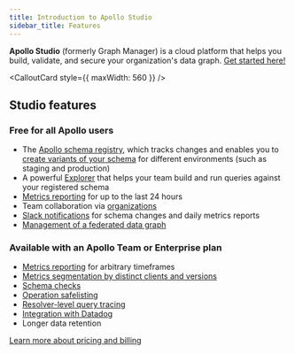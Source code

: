 ```yaml
---
title: Introduction to Apollo Studio
sidebar_title: Features
---
```



**Apollo Studio** (formerly Graph Manager) is a cloud platform that helps you build, validate, and secure your organization's data graph. [Get started here!](./getting-started/)

<CalloutCard style={{ maxWidth: 560 }} />

## Studio features

### Free for all Apollo users

* The [Apollo schema registry](./schema/registry/), which tracks changes
and enables you to [create variants of your schema](./schema/registry/#managing-environments-with-variants) for different environments
(such as staging and production)
* A powerful [Explorer](./explorer/) that helps your team build and run queries against your registered schema
* [Metrics reporting](https://www.apollographql.com/docs/studio/setup-analytics/) for up to the last 24 hours
* Team collaboration via [organizations](./org/organizations/)
* [Slack notifications](./slack-integration/) for schema changes and daily metrics reports
* [Management of a federated data graph](https://www.apollographql.com/docs/federation/managed-federation/overview/)

### Available with an Apollo Team or Enterprise plan

* [Metrics reporting](./setup-analytics/) for arbitrary timeframes
* [Metrics segmentation by distinct clients and versions](./client-awareness/)
* [Schema checks](./schema-checks/)
* [Operation safelisting](./operation-registry/)
* [Resolver-level query tracing](./performance/)
* [Integration with Datadog](./datadog-integration/)
* Longer data retention

[Learn more about pricing and billing](https://www.apollographql.com/plans/)
